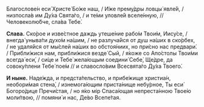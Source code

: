 Благослове́н еси́ Христе́ Бо́же наш, / И́же прему́дры ловцы́ явле́й, / низпосла́в им Ду́ха Свята́го, / и те́ми уловле́й вселе́нную, // Человеколю́бче, сла́ва Тебе́.

**Слава.** Ско́рое и изве́стное даждь утеше́ние рабо́м Твои́м, Иису́се, / внегда́ уныва́ти духо́м на́шим, / не разлуча́йся от душ на́ших в ско́рбех, / не удаля́йся от мы́слей на́ших во обстоя́ниих, но при́сно нас предвари́. / Прибли́жися нам, прибли́жися везде́ Сый, / я́коже со Апо́столы Твои́ми всегда́ еси́, / си́це и Тебе́ жела́ющым соедини́ Себе́, Ще́дре, да совоку́плени Тебе́ пое́м // и славосло́вим Всесвята́го Ду́ха Твоего́.

**И ныне.** Наде́жда, и предста́тельство, и прибе́жище христиа́н, необори́мая стена́, / изнемога́ющим приста́нище небу́рное, Ты еси́ Богоро́дице Пречи́стая, / но я́ко мiр Спаса́ющая непреста́нною Твое́ю моли́твою, // помяни́ и нас, Де́во Всепе́тая.


